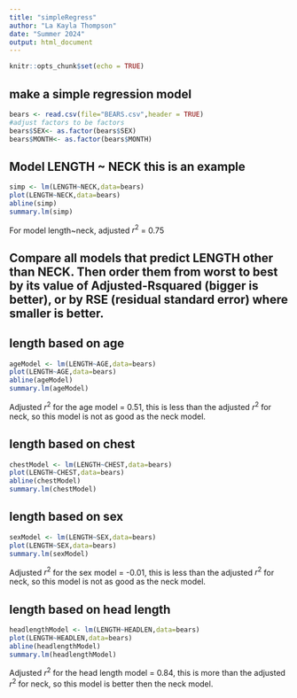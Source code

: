 ```yaml
---
title: "simpleRegress"
author: "La Kayla Thompson"
date: "Summer 2024"
output: html_document
---
```


```r
knitr::opts_chunk$set(echo = TRUE)
```

## make a simple regression model

```r
bears <- read.csv(file="BEARS.csv",header = TRUE)
#adjust factors to be factors
bears$SEX<- as.factor(bears$SEX)
bears$MONTH<- as.factor(bears$MONTH)
```

## Model LENGTH ~ NECK  this is an example  

```r
simp <- lm(LENGTH~NECK,data=bears)
plot(LENGTH~NECK,data=bears)
abline(simp)
summary.lm(simp)
```

For model length~neck, adjusted $r^2$ = 0.75

## Compare all models that predict LENGTH other than NECK. Then order them from worst to best by its value of Adjusted-Rsquared (bigger is better), or by RSE (residual standard error) where smaller is better. 

## length based on age 

```r
ageModel <- lm(LENGTH~AGE,data=bears)
plot(LENGTH~AGE,data=bears)
abline(ageModel)
summary.lm(ageModel)
```

Adjusted $r^2$ for the age model = 0.51, this is less than the adjusted $r^2$ for neck, so this model is not as good as the neck model.

## length based on chest

```r
chestModel <- lm(LENGTH~CHEST,data=bears)
plot(LENGTH~CHEST,data=bears)
abline(chestModel)
summary.lm(chestModel)
```

## length based on sex 

```r
sexModel <- lm(LENGTH~SEX,data=bears)
plot(LENGTH~SEX,data=bears)
summary.lm(sexModel)
```

Adjusted $r^2$ for the sex model = -0.01, this is less than the adjusted $r^2$ for neck, so this model is not as good as the neck model.

## length based on head length

```r
headlengthModel <- lm(LENGTH~HEADLEN,data=bears)
plot(LENGTH~HEADLEN,data=bears)
abline(headlengthModel)
summary.lm(headlengthModel)
```

Adjusted $r^2$ for the head length model = 0.84, this is more than the adjusted $r^2$ for neck, so this model is better then the neck model.





